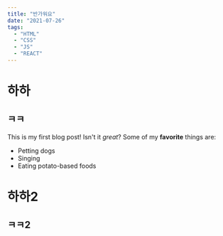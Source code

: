 ```yaml
---
title: "반가워요"
date: "2021-07-26"
tags:
  - "HTML"
  - "CSS"
  - "JS"
  - "REACT"
---
```


# 하하

## ㅋㅋ

This is my first blog post! Isn't it _great_?
Some of my **favorite** things are:

- Petting dogs
- Singing
- Eating potato-based foods

# 하하2

## ㅋㅋ2

